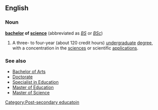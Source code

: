 ==English==

===Noun===
{{wikipedia}}
'''[[bachelor]] of [[science]]'''  (abbreviated as ''[[BS]]'' or ''[[BSc]]'')
#A three- to four-year (about 120 credit hours) [[undergraduate]] [[degree]], with a concentration in the [[science]]s or scientific [[application]]s.


===See also===
*[[Bachelor of Arts]]
*[[Doctorate]]
*[[Specialist in Education]]
*[[Master of Education]]
*[[Master of Science]]

[[Category:Post-secondary educatoin]]
